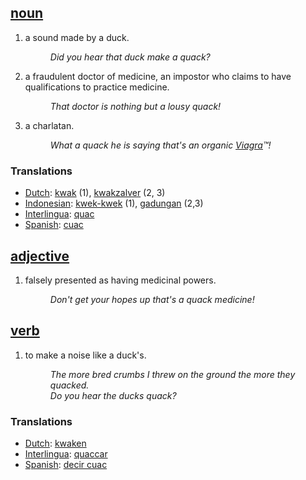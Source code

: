 == [[noun]] ==
# a sound made by a duck.
#:''Did you hear that duck make a quack?''
# a fraudulent doctor of medicine, an impostor who claims to have qualifications to practice medicine.
#:''That doctor is nothing but a lousy quack!''
# a charlatan.
#:''What a quack he is saying that's an organic [[Viagra]]&#8482;!'' 

=== Translations ===
*[[Dutch]]: [[kwak]] (1), [[kwakzalver]] (2, 3)
*[[Indonesian]]: [[kwek-kwek]] (1), [[gadungan]] (2,3)
*[[Interlingua]]: [[quac]]
*[[Spanish]]: [[cuac]]

== [[adjective]] ==
# falsely presented as having medicinal powers.
#:''Don't get your hopes up that's a quack medicine!''

== [[verb]] ==
# to make a noise like a duck's.
#:''The more bred crumbs I threw on the ground the more they quacked.''
#:''Do you hear the ducks quack?''

=== Translations ===
*[[Dutch]]: [[kwaken]]
*[[Interlingua]]: [[quaccar]]
*[[Spanish]]: [[decir cuac]]